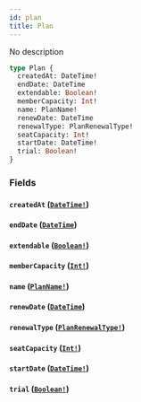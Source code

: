 ```yaml
---
id: plan
title: Plan
---
```


No description

```graphql
type Plan {
  createdAt: DateTime!
  endDate: DateTime
  extendable: Boolean!
  memberCapacity: Int!
  name: PlanName!
  renewDate: DateTime
  renewalType: PlanRenewalType!
  seatCapacity: Int!
  startDate: DateTime!
  trial: Boolean!
}
```

### Fields

#### `createdAt` ([`DateTime!`](/docs/graphql/scalars/date-time))

#### `endDate` ([`DateTime`](/docs/graphql/scalars/date-time))

#### `extendable` ([`Boolean!`](/docs/graphql/scalars/boolean))

#### `memberCapacity` ([`Int!`](/docs/graphql/scalars/int))

#### `name` ([`PlanName!`](/docs/graphql/enums/plan-name))

#### `renewDate` ([`DateTime`](/docs/graphql/scalars/date-time))

#### `renewalType` ([`PlanRenewalType!`](/docs/graphql/enums/plan-renewal-type))

#### `seatCapacity` ([`Int!`](/docs/graphql/scalars/int))

#### `startDate` ([`DateTime!`](/docs/graphql/scalars/date-time))

#### `trial` ([`Boolean!`](/docs/graphql/scalars/boolean))
